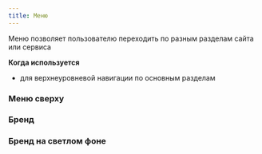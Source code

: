 ---
title: Меню
---

Меню позволяет пользователю переходить по разным разделам сайта или сервиса

**Когда используется**
- для верхнеуровневой навигации по основным разделам


### Меню сверху
<Sandbox height={120} projectId="uxcomponents_menu_header_on_top" showHeader />

### Бренд
<Sandbox height={120} projectId="uxcomponents_menu_brand" showHeader />

### Бренд на светлом фоне
<Sandbox height={120} projectId="uxcomponents_menu_brand_light_background" showHeader />
